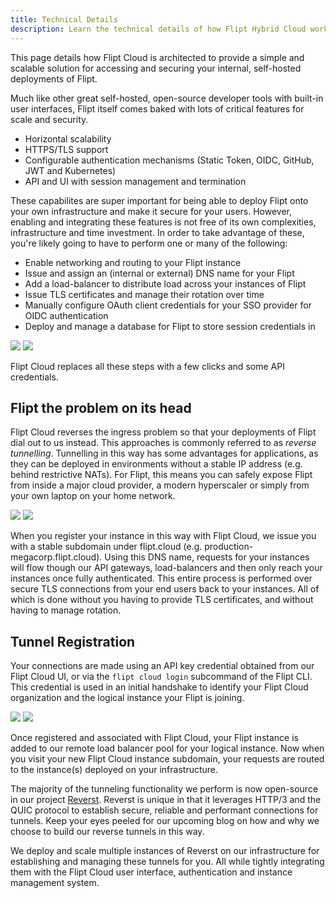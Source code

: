 ```yaml
---
title: Technical Details
description: Learn the technical details of how Flipt Hybrid Cloud works
---
```


This page details how Flipt Cloud is architected to provide a simple and scalable solution for accessing and securing your internal, self-hosted deployments of Flipt.

Much like other great self-hosted, open-source developer tools with built-in user interfaces, Flipt itself comes baked with lots of critical features for scale and security.

- Horizontal scalability
- HTTPS/TLS support
- Configurable authentication mechanisms (Static Token, OIDC, GitHub, JWT and Kubernetes)
- API and UI with session management and termination

These capabilites are super important for being able to deploy Flipt onto your own infrastructure and make it secure for your users.
However, enabling and integrating these features is not free of its own complexities, infrastructure and time investment.
In order to take advantage of these, you're likely going to have to perform one or many of the following:

- Enable networking and routing to your Flipt instance
- Issue and assign an (internal or external) DNS name for your Flipt
- Add a load-balancer to distribute load across your instances of Flipt
- Issue TLS certificates and manage their rotation over time
- Manually configure OAuth client credentials for your SSO provider for OIDC authentication
- Deploy and manage a database for Flipt to store session credentials in

<img
  className="block dark:hidden"
  src="/images/cloud/architecture/common-infrastructure-light.svg"
/>
<img
  className="hidden dark:block"
  src="/images/cloud/architecture/common-infrastructure-dark.svg"
/>

Flipt Cloud replaces all these steps with a few clicks and some API credentials.

## Flipt the problem on its head

Flipt Cloud reverses the ingress problem so that your deployments of Flipt dial out to us instead.
This approaches is commonly referred to as _reverse tunnelling_.
Tunnelling in this way has some advantages for applications, as they can be deployed in environments without a stable IP address (e.g. behind restrictive NATs).
For Flipt, this means you can safely expose Flipt from inside a major cloud provider, a modern hyperscaler or simply from your own laptop on your home network.

<img
  className="block dark:hidden"
  src="/images/cloud/architecture/architecture-overview-light.svg"
/>
<img
  className="hidden dark:block"
  src="/images/cloud/architecture/architecture-overview-dark.svg"
/>

When you register your instance in this way with Flipt Cloud, we issue you with a stable subdomain under flipt.cloud (e.g. production-megacorp.flipt.cloud).
Using this DNS name, requests for your instances will flow though our API gateways, load-balancers and then only reach your instances once fully authenticated.
This entire process is performed over secure TLS connections from your end users back to your instances.
All of which is done without you having to provide TLS certificates, and without having to manage rotation.

## Tunnel Registration

Your connections are made using an API key credential obtained from our Flipt Cloud UI, or via the `flipt cloud login` subcommand of the Flipt CLI.
This credential is used in an initial handshake to identify your Flipt Cloud organization and the logical instance your Flipt is joining.

<img
  className="block dark:hidden"
  src="/images/cloud/architecture/handshake-light.svg"
/>
<img
  className="hidden dark:block"
  src="/images/cloud/architecture/handshake-dark.svg"
/>

Once registered and associated with Flipt Cloud, your Flipt instance is added to our remote load balancer pool for your logical instance.
Now when you visit your new Flipt Cloud instance subdomain, your requests are routed to the instance(s) deployed on your infrastructure.

The majority of the tunneling functionality we perform is now open-source in our project [Reverst](https://github.com/flipt-io/reverst).
Reverst is unique in that it leverages HTTP/3 and the QUIC protocol to establish secure, reliable and performant connections for tunnels.
Keep your eyes peeled for our upcoming blog on how and why we choose to build our reverse tunnels in this way.

We deploy and scale multiple instances of Reverst on our infrastructure for establishing and managing these tunnels for you.
All while tightly integrating them with the Flipt Cloud user interface, authentication and instance management system.
